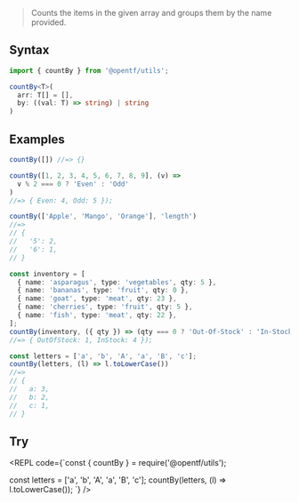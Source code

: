 
> Counts the items in the given array and groups them by the name provided.

## Syntax

```ts
import { countBy } from '@opentf/utils';

countBy<T>(
  arr: T[] = [],
  by: ((val: T) => string) | string
)
```

## Examples

```ts
countBy([]) //=> {}

countBy([1, 2, 3, 4, 5, 6, 7, 8, 9], (v) =>
  v % 2 === 0 ? 'Even' : 'Odd'
)
//=> { Even: 4, Odd: 5 });

countBy(['Apple', 'Mango', 'Orange'], 'length')
//=>
// {
//   '5': 2,
//   '6': 1,
// }

const inventory = [
  { name: 'asparagus', type: 'vegetables', qty: 5 },
  { name: 'bananas', type: 'fruit', qty: 0 },
  { name: 'goat', type: 'meat', qty: 23 },
  { name: 'cherries', type: 'fruit', qty: 5 },
  { name: 'fish', type: 'meat', qty: 22 },
];
countBy(inventory, ({ qty }) => (qty === 0 ? 'Out-Of-Stock' : 'In-Stock'))
//=> { OutOfStock: 1, InStock: 4 });

const letters = ['a', 'b', 'A', 'a', 'B', 'c'];
countBy(letters, (l) => l.toLowerCase())
//=>
// {
//   a: 3,
//   b: 2,
//   c: 1,
// }
```

## Try

<REPL code={`const { countBy } = require('@opentf/utils');

const letters = ['a', 'b', 'A', 'a', 'B', 'c'];
countBy(letters, (l) => l.toLowerCase());
`} />
